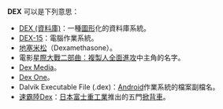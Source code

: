 '''DEX''' 可以是下列意思：
* [[DEX_(資料庫)|DEX (資料庫)]]：一種[[圖形|圖形]]化的資料庫系統。
* [[DEX-15|DEX-15]]：電腦作業系統。
* [[地塞米松|地塞米松]]（Dexamethasone）。
* 電影[[星際大戰二部曲：複製人全面進攻|星際大戰二部曲：複製人全面進攻]]中主角的名字。
* [[Dex_Media|Dex Media]]。
* [[Dex_One|Dex One]]。
* Dalvik Executable File (.dex)：[[Android|Android]]作業系統的檔案副檔名。
* [[速霸陸Dex|速霸陸Dex]]：[[日本|日本]][[富士重工業|富士重工業]]推出的五門[[掀背車|掀背車]]。

{{disambig|cat=三字拉丁字母縮寫消歧義}}